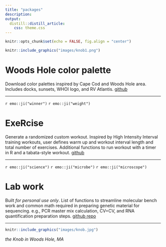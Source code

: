 ```yaml
---
title: "packages"
description:
output: 
  distill::distill_article:
    css: theme.css
---
```


```r
knitr::opts_chunk$set(echo = FALSE, fig.align = "center")
```

```r
knitr::include_graphics("images/knob1.png")
```
# Woods Hole color palette
Download color palettes inspired by Cape Cod and Woods Hole area. Includes docks, sunsets, WHOI logo, and RV Atlantis.
[github](https://github.com/shu251/PaletteWoodsHole)

***

`r emo::ji("winner")` `r emo::ji("weight")`

# ExeRcise
Generate a randomized custom workout. Inspired by High Intensity Interval training workouts, user defines warm up and workout interval length and total number of exercises. Additional functions to run workout with a timer in R and a tabata-style workout.
[github](https://github.com/shu251/exRcise) 

***

`r emo::ji("science")` `r emo::ji("microbe")` `r emo::ji("microscope")`

# Lab work
Built _for personal use only_. List of functions to streamline molecular bench work and common math required in preparing genetic material for sequencing. e.g., PCR master mix calculation, CV=CV, and RNA quantification preparation steps. [github repo](https://github.com/shu251/lab)

***
```r
knitr::include_graphics("images/knob.jpg")
```
_the Knob in Woods Hole, MA_
